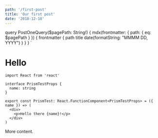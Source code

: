 ```yaml
---
path: '/first-post'
title: 'Our first post'
date: '2018-12-18'
---
```


<!-- change the Prismjs theme in 'gatsby-browser.js' -->


  query PostOneQuery($pagePath: String!) {
    mdx(frontmatter: { path: { eq: $pagePath } }) {
      frontmatter {
        path
        title
        date(formatString: "MMMM DD, YYYY")
      }
    }
  }
`

# Hello

<Hello />

```tsx
import React from 'react'

interface PrismTestProps {
  name: string
}

export const PrismTest: React.FunctionComponent<PrismTestProps> = ({ name }) => (
  <div>
    <p>Hello there {name}!</p>
  </div>
)
```

More content.
